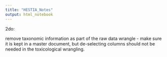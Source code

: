 ```yaml
---
title: "HESTIA_Notes"
output: html_notebook
---
```


2do:

remove taxonomic information as part of the raw data wrangle - make sure it is kept in a master document, but de-selecting columns should not be needed in the toxicological wrangling.
 
